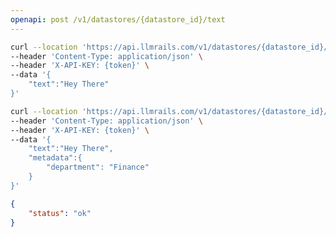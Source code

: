 ```yaml
---
openapi: post /v1/datastores/{datastore_id}/text
---
```



<RequestExample>

```bash Request
curl --location 'https://api.llmrails.com/v1/datastores/{datastore_id}/text' \
--header 'Content-Type: application/json' \
--header 'X-API-KEY: {token}' \
--data '{
    "text":"Hey There"
}'
```

```bash With Metadata
curl --location 'https://api.llmrails.com/v1/datastores/{datastore_id}/text' \
--header 'Content-Type: application/json' \
--header 'X-API-KEY: {token}' \
--data '{
    "text":"Hey There",
    "metadata":{
        "department": "Finance"
    }
}'
```

</RequestExample>


<ResponseExample>

```json Response
{
    "status": "ok"
}
```

</ResponseExample>